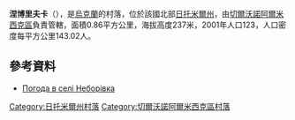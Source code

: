 {{coord|50|22|21|N|28|12|56|E|scale:30000|display=title}}

'''涅博里夫卡'''（{{lang-uk|Неборівка}}），是[[烏克蘭|烏克蘭]]的村落，位於該國北部[[日托米爾州|日托米爾州]]，由[[切爾沃諾阿爾米西克區|切爾沃諾阿爾米西克區]]負責管轄，面積0.86平方公里，海拔高度237米，2001年人口123，人口密度每平方公里143.02人。

==參考資料==
* [http://weather.in.ua/ua/zhitomirskaja/16677 Погода в селі Неборівка] {{Wayback|url=http://weather.in.ua/ua/zhitomirskaja/16677 |date=20111219124215 }}

{{DEFAULTSORT:Неборівка}}
[[Category:日托米爾州村落|Category:日托米爾州村落]]
[[Category:切爾沃諾阿爾米西克區村落|Category:切爾沃諾阿爾米西克區村落]]


{{Zhytomyr-geo-stub}}